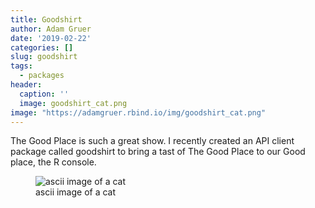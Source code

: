 ```yaml
---
title: Goodshirt
author: Adam Gruer
date: '2019-02-22'
categories: []
slug: goodshirt
tags:
  - packages
header:
  caption: ''
  image: goodshirt_cat.png
image: "https://adamgruer.rbind.io/img/goodshirt_cat.png"
---
```


The Good Place is such a great show.  I recently created an API client package called goodshirt to bring a tast of The Good Place to our Good place, the R console.

![ascii image of a cat](goodshirt_cat.png)


